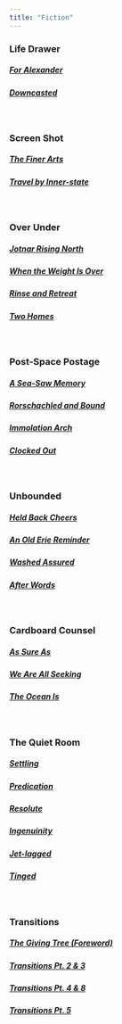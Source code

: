 ```yaml
---
title: "Fiction"
---
```


### Life Drawer

##### [**For Alexander**](for-alexander.html)

##### [**Downcasted**](downcasted.html)

<br>

### Screen Shot

##### [**The Finer Arts**](the-finer-arts.html)

##### [**Travel by Inner-state**](travel-by-inner-state.html)

<br>

### Over Under

##### [**Jotnar Rising North**](jotnar-rising-north.html)

##### [**When the Weight Is Over**](when-the-weight-is-over.html)

##### [**Rinse and Retreat**](rinse-and-retreat.html)

##### [**Two Homes**](two-homes.html)

<br>

### Post-Space Postage

##### [**A Sea-Saw Memory**](a-sea-saw-memory.html)

##### [**Rorschachled and Bound**](rorschachled-and-bound.html)

##### [**Immolation Arch**](immolation-arch.html)

##### [**Clocked Out**](clocked-out.html)

<br>

### Unbounded

##### [**Held Back Cheers**](held-back-cheers.html)

##### [**An Old Erie Reminder**](an-old-erie-reminder.html)

##### [**Washed Assured**](washed-assured.html)

##### [**After Words**](after-words.html)

<br>

### Cardboard Counsel

##### [**As Sure As**](as-sure-as.html)

##### [**We Are All Seeking**](we-are-all-seeking.html)

##### [**The Ocean Is**](the-ocean-is.html)

<br>

### The Quiet Room

##### [**Settling**](settling.html)

##### [**Predication**](predication.html)

##### [**Resolute**](resolute.html)

##### [**Ingenuinity**](ingenuinity.html)

##### [**Jet-lagged**](jet-lagged.html)

##### [**Tinged**](tinged.html)

<br>

### Transitions

##### [**The Giving Tree (Foreword)**](the-giving-tree-foreword.html)

##### [**Transitions Pt. 2 & 3**](transitions-pt-2-and-3.html)

##### [**Transitions Pt. 4 & 8**](transitions-pt-4-and-8.html)

##### [**Transitions Pt. 5**](transitions-pt-5.html)

<br>
